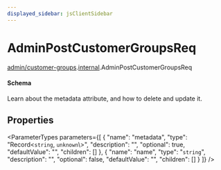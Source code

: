 ```yaml
---
displayed_sidebar: jsClientSidebar
---
```



# AdminPostCustomerGroupsReq

[admin/customer-groups](../../modules/admin_customer_groups.mdx).[internal](../../admin_customer_groups/modules/admin_customer_groups.internal.mdx).AdminPostCustomerGroupsReq

#### Schema

Learn about the metadata attribute, and how to delete and update it.

## Properties

<ParameterTypes parameters={[
  {
    "name": "metadata",
    "type": "Record<`string`, `unknown`\\>",
    "description": "",
    "optional": true,
    "defaultValue": "",
    "children": []
  },
  {
    "name": "name",
    "type": "`string`",
    "description": "",
    "optional": false,
    "defaultValue": "",
    "children": []
  }
]} />
